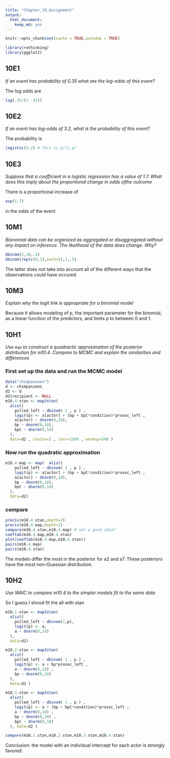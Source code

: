 ```yaml
---
title: "Chapter_10_Assignment"
output: 
  html_document: 
    keep_md: yes
---
```


```r
knitr::opts_chunk$set(cache = TRUE,autodep = TRUE)
```

```r
library(rethinking)
library(ggplot2)
```


## 10E1
_If an event has probability of 0.35 what are the log-odds of this event?_

The log odds are 
```r
log(.35/(1-.35))
```

## 10E2
_If an event has log-odds of 3.2, what is the probability of this event?_

The probability is
```r
logistic(3.2) # this is p/(1-p)
```

## 10E3
_Suppose that a coefficient in a logistic regression has a value of 1.7.  What does this imply about the proportional change in odds ofthe outcome_

There is a proportional increase of
```r
exp(1.7)
```
in the odds of the event

## 10M1
_Bionomial data can be organized as aggregated or disaggregated without any impact on inference.  The likelihood of the data does change.  Why?_

```r
dbinom(5,10,.5)
dbinom(rep(c(0,1),each=5),1,.5)
```

The latter does not take into account all of the different ways that the observations could have occured.

## 10M3
_Explain why the logit link is appropriate for a binomial model_

Because it allows modeling of p, the important parameter for the binomial, as a linear function of the predictors, and limits p to between 0 and 1.

## 10H1

_Use `map` to construct a quadractic approximation of the posterior distribution for m10.4.  Compare to MCMC and explain the similarities and differences_

### First set up the data and run the MCMC model
```r
data("chimpanzees")
d <- chimpanzees
d2 <- d
d2$recipient <- NULL
m10.4.stan <- map2stan(
  alist(
    pulled_left ~ dbinom( 1 , p ) ,
    logit(p) <- a[actor] + (bp + bpC*condition)*prosoc_left ,
    a[actor] ~ dnorm(0,10),
    bp ~ dnorm(0,10),
    bpC ~ dnorm(0,10)
  ),
  data=d2 , chains=2 , iter=2500 , warmup=500 )
```

### Now run the quadratic approximation
```r
m10.4.map <- map(  alist(
    pulled_left ~ dbinom( 1 , p ) ,
    logit(p) <- a[actor] + (bp + bpC*condition)*prosoc_left ,
    a[actor] ~ dnorm(0,10),
    bp ~ dnorm(0,10),
    bpC ~ dnorm(0,10)
  ),
  data=d2)
```

### compare
```r
precis(m10.4.stan,depth=2)
precis(m10.4.map,depth=2)
compare(m10.4.stan,m10.4.map) # not a good idea?
coeftab(m10.4.map,m10.4.stan)
plot(coeftab(m10.4.map,m10.4.stan))
pairs(m10.4.map)
pairs(m10.4.stan)
```

The models differ the most in the posterior for a2 and a7.  These posteriors have the most non--Guassian distribution.

## 10H2
_Use WAIC to compare m10.4 to the simpler models fit to the same data_

So I guess I shoud fit the all with stan
```r
m10.1.stan <- map2stan(
  alist(
    pulled_left ~ dbinom(1,p),
    logit(p) <- a,
    a ~ dnorm(0,10)
  ),
  data=d2)

m10.2.stan <- map2stan(
  alist(
    pulled_left ~ dbinom( 1 , p ) ,
    logit(p) <- a + bp*prosoc_left ,
    a ~ dnorm(0,10) ,
    bp ~ dnorm(0,10)
  ),
  data=d2 )

m10.3.stan <- map2stan(
  alist(
    pulled_left ~ dbinom( 1 , p ) ,
    logit(p) <- a + (bp + bpC*condition)*prosoc_left ,
    a ~ dnorm(0,10) ,
    bp ~ dnorm(0,10) ,
    bpC ~ dnorm(0,10)
  ), data=d2 )

compare(m10.1.stan,m10.2.stan,m10.3.stan,m10.4.stan)
```

Conclusion: the model with an individual intercept for each actor is strongly favored.

